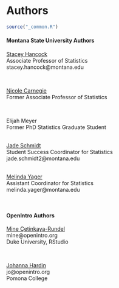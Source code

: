 # Authors {.unnumbered}

```r
source("_common.R")
```

#### Montana State University Authors {-}

[Stacey Hancock](http://www.math.montana.edu/shancock/){target="_blank"}  <br>
Associate Professor of Statistics <br>
stacey.hancock@montana.edu <br>

<br>

[Nicole Carnegie](https://math.montana.edu/directory/faculty/2040044/nicole-carnegie){target="_blank"} <br>
Former Associate Professor of Statistics <br>

<br>

Elijah Meyer <br>
Former PhD Statistics Graduate Student <br>

<br>
[Jade Schmidt](http://www.math.montana.edu/directory/faculty/1524571/jade-schmidt){target="_blank"} <br>
Student Success Coordinator for Statistics <br>
jade.schmidt2@montana.edu <br>

<br>
[Melinda Yager](http://www.math.montana.edu/directory/faculty/1582830/melinda-yager){target="_blank"} <br>
Assistant Coordinator for Statistics <br>
melinda.yager@montana.edu <br>

<br>

#### OpenIntro Authors {-}

[Mine Çetinkaya-Rundel](http://mine-cr.com/) <br>
mine@openintro.org <br>
Duke University, RStudio <br>

<br>

[Johanna Hardin](https://research.pomona.edu/johardin/) <br>
jo@openintro.org <br>
Pomona College <br>
